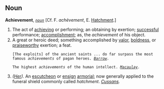==Noun==

'''Achievement''', ''<code>[[noun (part of speech)|noun]]</code>'' [Cf. F. ''ach&egrave;vement'', E. [[Hatchment]].]

<ol>
<li>The act of [[achieving]] or performing; an obtaining by exertion; [[successful]] performance; [[accomplishment]]; as, the ''achievement'' of his object.

<li> A great or heroic deed; something accomplished by [[valor]], [[boldness]], or [[praiseworthy]] exertion; a feat.

<code>[The exploits] of the ancient saints ... do far surpass the most famous ''achievements'' of pagan heroes. ''[[Barrow (source)|Barrow]].''</code>

<code>The highest ''achievements'' of the human intellect. ''[[Macaulay (source)|Macaulay]].''</code>

<li> ''([[Her (subject)|Her]]).'' An [[escutcheon]] or [[ensign]] [[armorial]]; now generally applied to the funeral shield commonly called ''hatchment''. ''[[Cussans (source)|Cussans]].''
</ol>